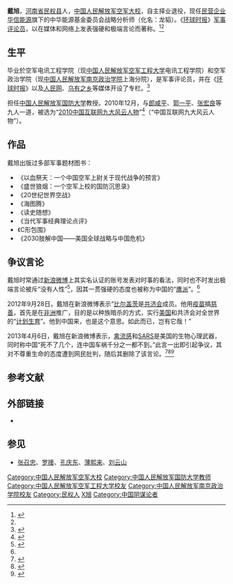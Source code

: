 {{About|中国大陆军事评论员|中国大陆男演员|代旭}}{{军人
| 姓名      = 戴旭
| 图像      =  
| 图像大小  = 200px
| 图片简介  = 
|job        = [[中国人民解放军国防大学|中国人民解放军国防大学]]教授
|job-1      =<!--职务1-->
|job-2      =
|job-3      =
|job-4      =
|job-5      =
|job-6      =
|job2       =
|period     = 
|period-1   =<!--职务1对应任期-->
|period-2   =
|period-3   =
|period-4   =
|period-5   =
|period-6   =
| 原名      = 
| 別名      = 
| 英文名    = 
| 性別      = 男
| 出生日期  = {{birth date and age|1964|9|30}}
| 出生地点  = {{PRC}}[[河南省|河南省]][[民权县|民权县]]
| 逝世日期  = <!--卒年在前生年在后{{death date and age|YYYY|MM|DD|YYYY|MM|DD}} -->
| 逝世地点  = 
| 国籍      = {{PRC}}
| 现居地    = 北京市
| 语言      = 汉语、英语
| 军队      = [[中国人民解放军|中国人民解放军]]
| 体重      = 
| 政党      = {{CPC}}
| 军衔      =  [[中国人民解放军空军|中国人民解放军空军]][[大校|大校]]（已退役）
| 配偶      = 
| 亲属      = 
| 学历      = [[空军电讯工程学院|空军电讯工程学院]]<br />[[空军政治学院|空军政治学院]]
| 战争经历  = 
| 主要作品  = 《以血祭天：一个中国空军上尉关于现代战争的预言》<br />《盛世狼烟：一个空军上校的国防沉思录》<br />《20世纪世界空战》<br />《海图腾》<br />《读史随想》<br />《当代军事经典理论点评》<br />《C形包围》<br />《2030肢解中国——美国全球战略与中国危机》
| 勋章奖章  =  <!--  {{Awards|award= |year= |title= }} -->
| 军衔记录  =大校（已退役）
}}

'''戴旭'''{{BD|1964年|9月30日||catIdx=Dai,戴}}，[[河南省|河南省]][[民权县|民权县]]人，[[中国人民解放军空军|中国人民解放军空军]][[大校|大校]]，自主择业退役，现任[[民营企业|民营企业]][[华信能源|华信能源]]旗下的中华能源基金委员会战略分析师（化名：龙韬）。《[[环球时报|环球时报]]》[[军事评论员|军事评论员]]，以在媒体和网络上发表强硬和极端言论而著称。<ref>{{Cite web |url=https://amp.rfi.fr/cn/%E4%B8%AD%E5%9B%BD/20181209-%E9%B9%B0%E6%B4%BE%E5%AD%A6%E8%80%85%E4%B8%BA%E4%B9%A0%E8%BF%91%E5%B9%B3%E4%B8%8B%E5%A5%97-%E6%80%92%E5%90%BC%E6%92%9E%E6%B2%89%E8%88%AA%E5%8D%97%E6%B5%B7%E7%BE%8E%E8%88%B0 |title=鹰派学者疑为习近平下套 怒吼撞沉航南海美舰 |access-date=2022-06-27 |archive-date=2019-06-09 |archive-url=https://web.archive.org/web/20190609072604/https://amp.rfi.fr/cn/%E4%B8%AD%E5%9B%BD/20181209-%E9%B9%B0%E6%B4%BE%E5%AD%A6%E8%80%85%E4%B8%BA%E4%B9%A0%E8%BF%91%E5%B9%B3%E4%B8%8B%E5%A5%97-%E6%80%92%E5%90%BC%E6%92%9E%E6%B2%89%E8%88%AA%E5%8D%97%E6%B5%B7%E7%BE%8E%E8%88%B0 }}</ref><ref name="戴旭：我掌握的资料没必要告诉你" />

== 生平 ==
毕业於空军电讯工程学院（现[[中国人民解放军空军工程大学|中国人民解放军空军工程大学]]电讯工程学院）和空军政治学院（现[[中国人民解放军南京政治学院|中国人民解放军南京政治学院]]上海分院），是军事评论员，并在《[[环球时报|环球时报]]》以及[[人民网|人民网]]、[[乌有之乡|乌有之乡]]等媒体开设了专栏。<ref>{{cite web|url=http://mil.huanqiu.com/Observation/2009-11/627685.html |title=著名军事专家谈中国空军发展60年 |website=环球网 |date=2009-11-10 |accessdate=2010-02-24 |language=zh-cn |deadurl=yes |archiveurl=https://web.archive.org/web/20091227123702/http://mil.huanqiu.com/Observation/2009-11/627685.html |archivedate=2009-12-27 }}</ref>

担任[[中国人民解放军国防大学|中国人民解放军国防大学]]教授。2010年12月，与[[郎咸平|郎咸平]]、[[郭一平|郭一平]]、[[张宏良|张宏良]]等九人一道，被选为“[[2010中国互联网九大风云人物|2010中国互联网九大风云人物]]”<ref>{{cite web|url =http://china.huanqiu.com/info/2011-12/2242062.html|title =环球时报年会嘉宾：国防大学教授戴旭|website =环球网|date =2011-12-07|language =zh-cn|deadurl =yes|archiveurl =https://web.archive.org/web/20120823023958/http://china.huanqiu.com/info/2011-12/2242062.html|archivedate =2012-08-23}}</ref>（“中国互联网九大风云人物”）。

== 作品 ==
戴旭出版过多部军事题材图书：
*《以血祭天：一个中国空军上尉关于现代战争的预言》
*《盛世狼烟：一个空军上校的国防沉思录》
*《20世纪世界空战》
*《海图腾》
*《读史随想》
*《当代军事经典理论点评》
*《C形包围》
*《2030肢解中国——美国全球战略与中国危机》

==争议言论==
戴旭时常通过[[新浪微博|新浪微博]]上其实名认证的账号发表对时事的看法，同时也不时发出极端言论被斥“没有人性”<ref>{{cite web |url = https://m.sohu.com/n/371874584/ |title = 热辣评:戴旭 请捡起你的人性 |publisher = 搜狐 |accessdate = 2013-07-08 |archive-url = https://web.archive.org/web/20181209213046/https://m.sohu.com/n/371874584/ |archive-date = 2018-12-09 |dead-url = no }}</ref>，因其一贯强硬的态度也被称为中国的“[[鹰派|鹰派]]”。<ref name="戴旭：我掌握的资料没必要告诉你" />

2012年9月28日，戴旭在新浪微博表示“[[比尔盖茨|比尔盖茨]]是[[共济会|共济会]]成员。他用[[疫苗|疫苗]]搞[[慈善|慈善]]，首先是在[[非洲|非洲]]推广，目的是以种族暗杀的方式，实行[[美国|美国]]和共济会对全世界的“[[计划生育|计划生育]]”。他到中国来，也是这个意思。如此而已，岂有它哉！”

2013年4月6日，戴旭在新浪微博表示，[[禽流感|禽流感]]和[[SARS|SARS]]是美国的生物心理武器，同时称中国“死不了几个，连中国车祸千分之一都不到。”此言一出即引起争议，其对不尊重生命的态度遭到网民批判，随后其删除了该言论。<ref>{{cite news|title=空軍大校戴旭：對禽流感不要高調 死不了幾個人|url=http://finance.people.com.cn/BIG5/n/2013/0408/c1004-21048399.html|publisher=人民網|date=2013-04-08|accessdate=2018-12-09|archive-url=https://web.archive.org/web/20181209123744/http://finance.people.com.cn/BIG5/n/2013/0408/c1004-21048399.html|archive-date=2018-12-09|dead-url=no}}</ref><ref name="戴旭：我掌握的资料没必要告诉你">{{cite web |url=http://www.infzm.com/content/89736 |title=“我本来就怀疑美国搞生物武器” 戴旭：我掌握的资料没必要告诉你 |publisher=南方周末 |accessdate=2013-07-08 |archive-url=https://archive.is/20130708124440/http://www.infzm.com/content/89736 |archive-date=2013-07-08 |dead-url=no }}</ref><ref>{{cite web |url=http://news.qq.com/a/20130407/001261.htm |title=空军大校戴旭发微博：对禽流感不要高调 死不了几个 |publisher=腾讯网 |accessdate=2013-07-08 |archive-url=https://web.archive.org/web/20160910151851/http://news.qq.com/a/20130407/001261.htm |archive-date=2016-09-10 |dead-url=no }}</ref>

== 参考文献 ==
{{Reflist|2}}

== 外部链接 ==
* {{Sinaweibo|daixu}}

== 参见 ==
{{Portal box|中华人民共和国|军事|人物}}
* [[张召忠|张召忠]]、[[罗援|罗援]]、[[孔庆东|孔庆东]]、[[薄熙来|薄熙来]]、[[刘云山|刘云山]]

{{DEFAULTSORT:Dai戴}}
[[Category:中国人民解放军空军大校|Category:中国人民解放军空军大校]]
[[Category:中国人民解放军国防大学教师|Category:中国人民解放军国防大学教师]]
[[Category:中国人民解放军空军工程大学校友|Category:中国人民解放军空军工程大学校友]]
[[Category:中国人民解放军南京政治学院校友|Category:中国人民解放军南京政治学院校友]]
[[Category:民权人|Category:民权人]]
[[Category:戴姓|X旭]]
[[Category:中国阴谋论者|Category:中国阴谋论者]]
